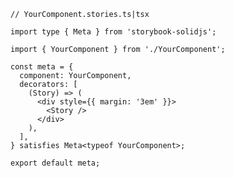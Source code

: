 ```tsx
// YourComponent.stories.ts|tsx

import type { Meta } from 'storybook-solidjs';

import { YourComponent } from './YourComponent';

const meta = {
  component: YourComponent,
  decorators: [
    (Story) => (
      <div style={{ margin: '3em' }}>
        <Story />
      </div>
    ),
  ],
} satisfies Meta<typeof YourComponent>;

export default meta;
```
